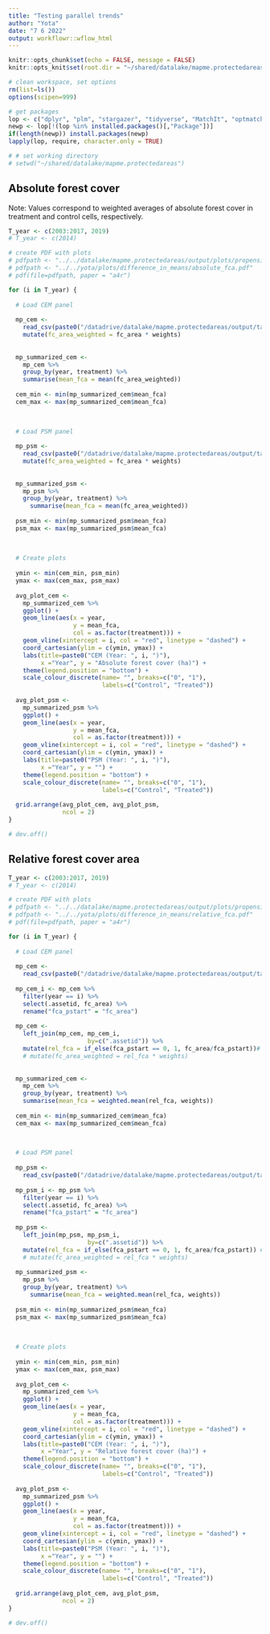 ```yaml
---
title: "Testing parallel trends"
author: "Yota"
date: "7 6 2022"
output: workflowr::wflow_html
---
```


```r
knitr::opts_chunk$set(echo = FALSE, message = FALSE)
knitr::opts_knit$set(root.dir = "~/shared/datalake/mapme.protectedareas")
```

```r
# clean workspace, set options
rm(list=ls())
options(scipen=999)

# get packages
lop <- c("dplyr", "plm", "stargazer", "tidyverse", "MatchIt", "optmatch", "cobalt", "gridExtra", "grid", "gtable")
newp <- lop[!(lop %in% installed.packages()[,"Package"])]
if(length(newp)) install.packages(newp)
lapply(lop, require, character.only = TRUE)

# # set working directory
# setwd("~/shared/datalake/mapme.protectedareas")
```

## Absolute forest cover 

Note: Values correspond to weighted averages of absolute forest cover in treatment and control cells, respectively. 

```r
T_year <- c(2003:2017, 2019)
# T_year <- c(2014)

# create PDF with plots
# pdfpath <- "../../datalake/mapme.protectedareas/output/plots/propensity_scores/prs_plots.pdf"
# pdfpath <- "../../yota/plots/difference_in_means/absolute_fca.pdf"
# pdf(file=pdfpath, paper = "a4r")

for (i in T_year) {
  
  # Load CEM panel
  
  mp_cem <- 
    read_csv(paste0("/datadrive/datalake/mapme.protectedareas/output/tabular/regression_input/CEM/cem_matched_panel_", i, ".csv")) %>% 
    mutate(fc_area_weighted = fc_area * weights)
  
  
  mp_summarized_cem <- 
    mp_cem %>% 
    group_by(year, treatment) %>% 
    summarise(mean_fca = mean(fc_area_weighted))
  
  cem_min <- min(mp_summarized_cem$mean_fca)
  cem_max <- max(mp_summarized_cem$mean_fca)
  
  

  # Load PSM panel 
  
  mp_psm <- 
    read_csv(paste0("/datadrive/datalake/mapme.protectedareas/output/tabular/regression_input/PSM/psm_matched_panel_", i, ".csv")) %>% 
    mutate(fc_area_weighted = fc_area * weights)
  
  
  mp_summarized_psm <- 
    mp_psm %>% 
    group_by(year, treatment) %>% 
      summarise(mean_fca = mean(fc_area_weighted))
  
  psm_min <- min(mp_summarized_psm$mean_fca)
  psm_max <- max(mp_summarized_psm$mean_fca)
  
  
  
  # Create plots
  
  ymin <- min(cem_min, psm_min)
  ymax <- max(cem_max, psm_max)
  
  avg_plot_cem <- 
    mp_summarized_cem %>% 
    ggplot() +
    geom_line(aes(x = year, 
                  y = mean_fca,
                  col = as.factor(treatment))) + 
    geom_vline(xintercept = i, col = "red", linetype = "dashed") +
    coord_cartesian(ylim = c(ymin, ymax)) +
    labs(title=paste0("CEM (Year: ", i, ")"),
         x ="Year", y = "Absolute forest cover (ha)") +
    theme(legend.position = "bottom") +
    scale_colour_discrete(name= "", breaks=c("0", "1"),
                          labels=c("Control", "Treated"))
  
  avg_plot_psm <- 
    mp_summarized_psm %>% 
    ggplot() +
    geom_line(aes(x = year, 
                  y = mean_fca,
                  col = as.factor(treatment))) + 
    geom_vline(xintercept = i, col = "red", linetype = "dashed") +
    coord_cartesian(ylim = c(ymin, ymax)) +
    labs(title=paste0("PSM (Year: ", i, ")"),
         x ="Year", y = "") +
    theme(legend.position = "bottom") +
    scale_colour_discrete(name= "", breaks=c("0", "1"),
                          labels=c("Control", "Treated"))
  
  grid.arrange(avg_plot_cem, avg_plot_psm, 
               ncol = 2)
}

# dev.off()

```

## Relative forest cover area

```r
T_year <- c(2003:2017, 2019)
# T_year <- c(2014)

# create PDF with plots
# pdfpath <- "../../datalake/mapme.protectedareas/output/plots/propensity_scores/prs_plots.pdf"
# pdfpath <- "../../yota/plots/difference_in_means/relative_fca.pdf"
# pdf(file=pdfpath, paper = "a4r")

for (i in T_year) {
  
  # Load CEM panel
  
  mp_cem <- 
    read_csv(paste0("/datadrive/datalake/mapme.protectedareas/output/tabular/regression_input/CEM/cem_matched_panel_", i, ".csv"))
  
  mp_cem_i <- mp_cem %>% 
    filter(year == i) %>% 
    select(.assetid, fc_area) %>% 
    rename("fca_pstart" = "fc_area")
  
  mp_cem <- 
    left_join(mp_cem, mp_cem_i,
                      by=c(".assetid")) %>% 
    mutate(rel_fca = if_else(fca_pstart == 0, 1, fc_area/fca_pstart))# %>% 
    # mutate(fc_area_weighted = rel_fca * weights)
  
  
  mp_summarized_cem <- 
    mp_cem %>% 
    group_by(year, treatment) %>% 
    summarise(mean_fca = weighted.mean(rel_fca, weights))
  
  cem_min <- min(mp_summarized_cem$mean_fca)
  cem_max <- max(mp_summarized_cem$mean_fca)
  
  

  # Load PSM panel 
  
  mp_psm <- 
    read_csv(paste0("/datadrive/datalake/mapme.protectedareas/output/tabular/regression_input/PSM/psm_matched_panel_", i, ".csv"))
  
  mp_psm_i <- mp_psm %>% 
    filter(year == i) %>% 
    select(.assetid, fc_area) %>% 
    rename("fca_pstart" = "fc_area")
  
  mp_psm <- 
    left_join(mp_psm, mp_psm_i,
                      by=c(".assetid")) %>% 
    mutate(rel_fca = if_else(fca_pstart == 0, 1, fc_area/fca_pstart)) #%>% 
    # mutate(fc_area_weighted = rel_fca * weights)
  
  mp_summarized_psm <- 
    mp_psm %>% 
    group_by(year, treatment) %>% 
      summarise(mean_fca = weighted.mean(rel_fca, weights))
  
  psm_min <- min(mp_summarized_psm$mean_fca)
  psm_max <- max(mp_summarized_psm$mean_fca)
  
  
  
  # Create plots
  
  ymin <- min(cem_min, psm_min)
  ymax <- max(cem_max, psm_max)
  
  avg_plot_cem <- 
    mp_summarized_cem %>% 
    ggplot() +
    geom_line(aes(x = year, 
                  y = mean_fca,
                  col = as.factor(treatment))) + 
    geom_vline(xintercept = i, col = "red", linetype = "dashed") +
    coord_cartesian(ylim = c(ymin, ymax)) +
    labs(title=paste0("CEM (Year: ", i, ")"),
         x ="Year", y = "Relative forest cover (ha)") +
    theme(legend.position = "bottom") +
    scale_colour_discrete(name= "", breaks=c("0", "1"),
                          labels=c("Control", "Treated"))
  
  avg_plot_psm <- 
    mp_summarized_psm %>% 
    ggplot() +
    geom_line(aes(x = year, 
                  y = mean_fca,
                  col = as.factor(treatment))) + 
    geom_vline(xintercept = i, col = "red", linetype = "dashed") +
    coord_cartesian(ylim = c(ymin, ymax)) +
    labs(title=paste0("PSM (Year: ", i, ")"),
         x ="Year", y = "") +
    theme(legend.position = "bottom") +
    scale_colour_discrete(name= "", breaks=c("0", "1"),
                          labels=c("Control", "Treated"))
  
  grid.arrange(avg_plot_cem, avg_plot_psm, 
               ncol = 2)
}

# dev.off()

```

